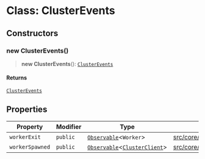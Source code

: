 # Class: ClusterEvents

## Constructors

### new ClusterEvents()

> **new ClusterEvents**(): [`ClusterEvents`](ClusterEvents.mdx)

#### Returns

[`ClusterEvents`](ClusterEvents.mdx)

## Properties

| Property | Modifier | Type | Defined in |
| ------ | ------ | ------ | ------ |
| `workerExit` | `public` | [`Observable`](Observable.mdx)\<`Worker`\> | [src/core/events/ClusterEvents.ts:7](https://github.com/justheimsk/cordium.js/blob/1bf2a638b90afa5ef4b22005e7b70c138a2c2b3e/src/core/events/ClusterEvents.ts#L7) |
| `workerSpawned` | `public` | [`Observable`](Observable.mdx)\<[`ClusterClient`](ClusterClient.mdx)\> | [src/core/events/ClusterEvents.ts:6](https://github.com/justheimsk/cordium.js/blob/1bf2a638b90afa5ef4b22005e7b70c138a2c2b3e/src/core/events/ClusterEvents.ts#L6) |
